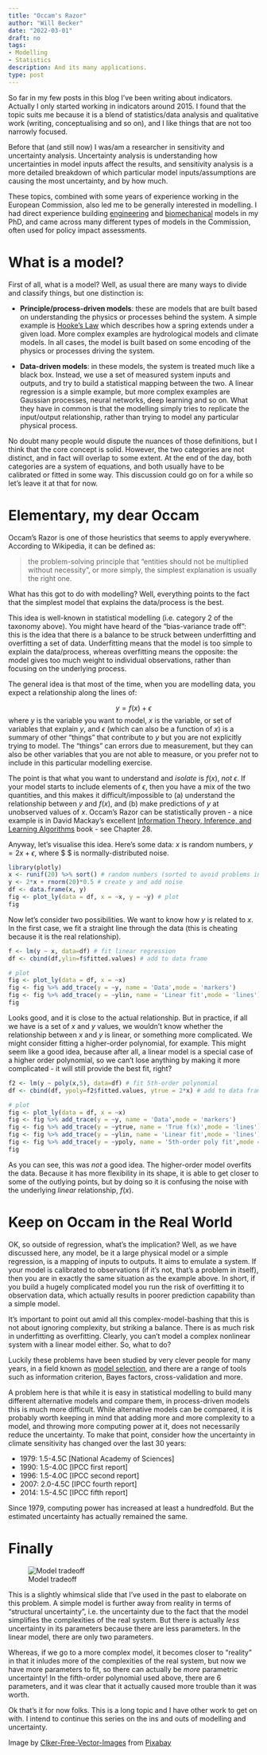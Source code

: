```yaml
---
title: "Occam's Razor"
author: "Will Becker"
date: "2022-03-01"
draft: no
tags:
- Modelling
- Statistics
description: And its many applications.
type: post
---
```


So far in my few posts in this blog I've been writing about indicators. Actually I only started working in indicators around 2015. I found that the topic suits me because it is a blend of statistics/data analysis and qualitative work (writing, conceptualising and so on), and I like things that are not too narrowly focused.

Before that (and still now) I was/am a researcher in sensitivity and uncertainty analysis. Uncertainty analysis is understanding how uncertainties in model inputs affect the results, and sensitivity analysis is a more detailed breakdown of which particular model inputs/assumptions are causing the most uncertainty, and by how much.

These topics, combined with some years of experience working in the European Commission, also led me to be generally interested in modelling. I had direct experience building [engineering](https://www.sciencedirect.com/science/article/abs/pii/S0888327012000866) and [biomechanical](https://www.sciencedirect.com/science/article/abs/pii/S0021929011002570) models in my PhD, and came across many different types of models in the Commission, often used for policy impact assessments.

# What is a model?

First of all, what is a model? Well, as usual there are many ways to divide and classify things, but one distinction is:

* **Principle/process-driven models**: these are models that are built based on understanding the physics or processes behind the system. A simple example is [Hooke's Law](https://en.wikipedia.org/wiki/Hooke%27s_law) which describes how a spring extends under a given load. More complex examples are hydrological models and climate models. In all cases, the model is built based on some encoding of the physics or processes driving the system.

* **Data-driven models**: in these models, the system is treated much like a black box. Instead, we use a set of measured system inputs and outputs, and try to build a statistical mapping between the two. A linear regression is a simple example, but more complex examples are Gaussian processes, neural networks, deep learning and so on. What they have in common is that the modelling simply tries to replicate the input/output relationship, rather than trying to model any particular physical process.

No doubt many people would dispute the nuances of those definitions, but I think that the core concept is solid. However, the two categories are not distinct, and in fact will overlap to some extent. At the end of the day, both categories are a system of equations, and both usually have to be calibrated or fitted in some way. This discussion could go on for a while so let's leave it at that for now.

# Elementary, my dear Occam

Occam's Razor is one of those heuristics that seems to apply everywhere. According to Wikipedia, it can be defined as:

> the problem-solving principle that "entities should not be multiplied without necessity", or more simply, the simplest explanation is usually the right one.

What has this got to do with modelling? Well, everything points to the fact that the simplest model that explains the data/process is the best.

This idea is well-known in statistical modelling (i.e. category 2 of the taxonomy above). You might have heard of the "bias-variance trade off": this is the idea that there is a balance to be struck between underfitting and overfitting a set of data. Underfitting means that the model is too simple to explain the data/process, whereas overfitting means the opposite: the model gives too much weight to individual observations, rather than focusing on the underlying process.

The general idea is that most of the time, when you are modelling data, you expect a relationship along the lines of:

$$ y = f(x) + \epsilon $$
where $y$ is the variable you want to model, $x$ is the variable, or set of variables that explain $y$, and $\epsilon$ (which can also be a function of $x$) is a summary of other "things" that contribute to $y$ but you are not explicitly trying to model. The "things" can errors due to measurement, but they can also be other variables that you are not able to measure, or you prefer not to include in this particular modelling exercise.

The point is that what you want to understand and *isolate* is $f(x)$, *not* $\epsilon$. If your model starts to include elements of $\epsilon$, then you have a mix of the two quantities, and this makes it difficult/impossible to (a) understand the relationship between $y$ and $f(x)$, and (b) make predictions of $y$ at unobserved values of $x$. Occam's Razor can be statistically proven -  a nice example is in David Mackay's excellent [Information Theory, Inference, and Learning Algorithms](http://www.inference.org.uk/itprnn/book.pdf) book - see Chapter 28.

Anyway, let's visualise this idea. Here's some data: $x$ is random numbers, $y = 2x + \epsilon$, where $ \epsilon$ is normally-distributed noise.

```r
library(plotly)
x <- runif(20) %>% sort() # random numbers (sorted to avoid problems in plotting)
y <- 2*x + rnorm(20)*0.5 # create y and add noise
df <- data.frame(x, y)
fig <- plot_ly(data = df, x = ~x, y = ~y) # plot
fig
```

Now let's consider two possibilities. We want to know how $y$ is related to $x$. In the first case, we fit a straight line through the data (this is cheating because it is the real relationship).

```r
f <- lm(y ~ x, data=df) # fit linear regression
df <- cbind(df,ylin=f$fitted.values) # add to data frame

# plot
fig <- plot_ly(data = df, x = ~x)
fig <- fig %>% add_trace(y = ~y, name = 'Data',mode = 'markers')
fig <- fig %>% add_trace(y = ~ylin, name = 'Linear fit',mode = 'lines')
fig
```

Looks good, and it is close to the actual relationship. But in practice, if all we have is a set of $x$ and $y$ values, we wouldn't know whether the relationship between $x$ and $y$ is linear, or something more complicated. We might consider fitting a higher-order polynomial, for example. This might seem like a good idea, because after all, a linear model is a special case of a higher order polynomial, so we can't lose anything by making it more complicated -  it will still provide the best fit, right?

```r
f2 <- lm(y ~ poly(x,5), data=df) # fit 5th-order polynomial
df <- cbind(df, ypoly=f2$fitted.values, ytrue = 2*x) # add to data frame

# plot
fig <- plot_ly(data = df, x = ~x)
fig <- fig %>% add_trace(y = ~y, name = 'Data',mode = 'markers')
fig <- fig %>% add_trace(y = ~ytrue, name = 'True f(x)',mode = 'lines')
fig <- fig %>% add_trace(y = ~ylin, name = 'Linear fit',mode = 'lines')
fig <- fig %>% add_trace(y = ~ypoly, name = '5th-order poly fit',mode = 'lines')
fig
```

As you can see, this was *not* a good idea. The higher-order model overfits the data. Because it has more flexibility in its shape, it is able to get closer to some of the outlying points, but by doing so it is confusing the noise with the underlying *linear* relationship, $f(x)$.

# Keep on Occam in the Real World

OK, so outside of regression, what's the implication? Well, as we have discussed here, any model, be it a large physical model or a simple regression, is a mapping of inputs to outputs. It aims to emulate a system. If your model is calibrated to observations (if it's not, that's a problem in itself), then you are in exactly the same situation as the example above. In short, if you build a hugely complicated model you run the risk of overfitting it to observation data, which actually results in poorer prediction capability than a simple model.

It's important to point out amid all this complex-model-bashing that this is not about ignoring complexity, but striking a balance. There is as much risk in underfitting as overfitting. Clearly, you can't model a complex nonlinear system with a linear model either. So, what to do?

Luckily these problems have been studied by very clever people for many years, in a field known as [model selection](https://en.wikipedia.org/wiki/Model_selection#Criteria), and there are a range of tools such as information criterion, Bayes factors, cross-validation and more.

A problem here is that while it is easy in statistical modelling to build many different alternative models and compare them, in process-driven models this is much more difficult. While alternative models can be compared, it is probably worth keeping in mind that adding more and more complexity to a model, and throwing more computing power at it, does not necessarily reduce the uncertainty. To make that point, consider how the uncertainty in climate sensitivity has changed over the last 30 years:

* 1979: 1.5-4.5C [National Academy of Sciences]
* 1990: 1.5-4.0C [IPCC first report]
* 1996: 1.5-4.0C [IPCC second report]
* 2007: 2.0-4.5C [IPCC fourth report]
* 2014: 1.5-4.5C [IPCC fifth report]

Since 1979, computing power has increased at least a hundredfold. But the estimated uncertainty has actually remained the same.

# Finally

![Model tradeoff](complex_vs_simple_models.png)

This is a slightly whimsical slide that I've used in the past to elaborate on this problem. A simple model is further away from reality in terms of "structural uncertainty", i.e. the uncertainty due to the fact that the model simplifies the complexities of the real system. But there is actually *less* uncertainty in its parameters because there are less parameters. In the linear model, there are only two parameters. 

Whereas, if we go to a more complex model, it becomes closer to "reality" in that it inludes more of the complexities of the real system, but now we have more parameters to fit, so there can actually be *more* parametric uncertainty! In the fifth-order polynomial used above, there are 6 parameters, and it was clear that it actually caused more trouble than it was worth.

Ok that's it for now folks. This is a long topic and I have other work to get on with. I intend to continue this series on the ins and outs of modelling and uncertainty.



Image by <a href="https://pixabay.com/users/clker-free-vector-images-3736/?utm_source=link-attribution&amp;utm_medium=referral&amp;utm_campaign=image&amp;utm_content=33226">Clker-Free-Vector-Images</a> from <a href="https://pixabay.com/?utm_source=link-attribution&amp;utm_medium=referral&amp;utm_campaign=image&amp;utm_content=33226">Pixabay</a>
